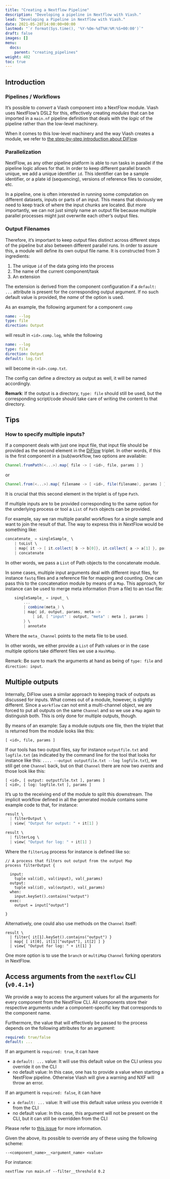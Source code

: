 ```yaml
---
title: "Creating a Nextflow Pipeline"
description: "Developing a pipeline in Nextflow with Viash."
lead: "Developing a Pipeline in Nextflow with Viash."
date: 2021-05-28T14:00:00+00:00
lastmod: "`r format(Sys.time(), '%Y-%Om-%dT%H:%M:%S+00:00')`"
draft: false
images: []
menu:
  docs:
    parent: "creating_pipelines"
weight: 402
toc: true
---
```



## Introduction

### Pipelines / Workflows

It's possible to _convert_ a Viash component into a NextFlow module.  Viash uses NextFlow's DSL2 for this, effectively creating _modules_ that can be imported in a `main.nf` pipeline definition that deals with the _logic_ of the pipeline rather than the low-level machinery.

When it comes to this low-level machinery and the way Viash creates a module, we refer to [the step-by-step introduction about DiFlow](https://www.data-intuitive.com/diflow).

### Parallelization

NextFlow, as any other pipeline platform is able to run tasks in parallel if the pipeline logic allows for that. In order to keep different parallel branch unique, we add a unique identifier `id`. This identifier can be a sample identifier, or a plate id (sequencing), versions of reference files to consider, etc.

In a pipeline, one is often interested in running some computation on different datasets, inputs or parts of an input. This means that obviously we need to keep track of where the input chunks are located. But more importantly, we can not just simply name an output file because multiple parallel processes might just overwrite each other's output files.

### Output Filenames

Therefore, it's important to keep output files distinct across different steps of the pipeline but also between different parallel runs. In order to assure this, a module will define its own output file name. It is constructed from 3 ingredients:

1. The unique `id` of the data going into the process
2. The name of the current component/task
3. An extension

The extension is derived from the component configuration if a `default: ...` attribute is present for the corresponding output argument. If no such default value is provided, the _name_ of the option is used.

As an example, the following argument for a component `comp`

```yaml
name: --log
type: file
direction: Output
```

will result in `<id>.comp.log`, while the following

```yaml
name: --log
type: file
direction: Output
default: log.txt
```

will become in `<id>.comp.txt`.

The config can define a directory as output as well, it will be named accordingly.

__Remark__: If the output is a directory, `type: file` should still be used, but the corresponding script/code should take care of writing the content to that directory.

## Tips

### How to specify multiple inputs?

If a component deals with just one input file, that input file should be provided as the second element in the [DiFlow](https://www.data-intuitive.com/diflow/) triplet. In other words, if this is the first component in a (sub)workflow, two options are available:

```groovy
Channel.fromPath(<...>).map{ file -> [ <id>, file, params ] }
```

or

```groovy
Channel.from(<...>).map{ filename -> [ <id>, file(filename), params ] }
```

It is crucial that this second element in the triplet is of type `Path`.

If multiple inputs are to be provided corresponding to the same option for the underlying process or tool a `List` of `Path` objects can be provided.

For example, say we ran multiple parallel workflows for a single sample and want to join the result of that.
The way to express this in NextFlow would be something like:

```groovy
concatenate_ = singleSample_ \
    | toList \
    | map{ it -> [ it.collect{ b -> b[0]}, it.collect{ a -> a[1] }, params ]} \
    | concatenate
```

In other words, we pass a `List` of Path objects to the concatenate module.

In some cases, multiple input arguments deal with different input files, for instance `fastq` files and a reference file for mapping and counting. One can pass this to the concatenation module by means of a `Map`. This approach, for instance can be used to merge meta information (from a file) to an `h5ad` file:

```groovy
    singleSample_ = input_ \
        ...
        | combine(meta_) \
        | map{ id, output, params, meta ->
            [ id, [ "input" : output, "meta" : meta ], params ]
        } \
        | annotate
```

Where the `meta_` `Channel` points to the meta file to be used.

In other words, we either provide a `List` of Path values or in the case multiple options take different files we use a `HashMap`.

Remark: Be sure to mark the arguments at hand as being of `type: file` and `direction: input`.

## Multiple outputs

Internally, DiFlow uses a similar approach to keeping track of outputs as discussed for inputs. What comes out of a module, however, is slightly different. Since a `workflow` can not emit a multi-channel object, we are forced to put all outputs on the same `Channel` and so we use a `Map` again to distinguish both. This is only done for multiple outputs, though.

By means of an example: Say a module outputs one file, then the triplet that is returned from the module looks like this:

```
[ <id>, file, params ]
```

If our tools has two output files, say for instance `outputfile.txt` and `logfile.txt` (as indicated by the command line for the tool that looks for instance like this: `.... --output outputfile.txt --log logfile.txt`), we still get one `Channel` back, but on that `Channel` there are now two _events_ and those look like this:

```
[ <id>, [ output: outputfile.txt ], params ]
[ <id>, [ log: logfile.txt ], params ]
```

It's up to the receiving end of the module to split this downstream. The implicit workflow defined in all the generated module contains some example code to that, for instance:

```groovy
result \
  | filterOutput \
  | view{ "Output for output: " + it[1] }

result \
  | filterLog \
  | view{ "Output for log: " + it[1] }
```

Where the `filterLog` process for instance is defined like so:

```
// A process that filters out output from the output Map
process filterOutput {

  input:
    tuple val(id), val(input), val(_params)
  output:
    tuple val(id), val(output), val(_params)
  when:
    input.keySet().contains("output")
  exec:
    output = input["output"]

}
```

Alternatively, one could also use methods on the `Channel` itself:

```
result \
  | filter{ it[1].keySet().contains("output") }
  | map{ [ it[0], it[1]["output"], it[2] ] }
  | view{ "Output for log: " + it[1] }
```

One more option is to use the `branch` or `multiMap` `Channel` forking operators in NextFlow.

## Access arguments from the `nextflow` CLI (`v0.4.1+`)

We provide a way to access the argument values for all the arguments for every component from the NextFlow CLI. All components store their respective arguments under a component-specific key that corresponds to the component name.

Furthermore, the value that will effectively be passed to the process depends on the following attributes for an argument:

```yaml
required: true/false
default: ...
```

If an argument is `required: true`, it can have

- a `default: ...` value: It will use this default value on the CLI unless you override it on the CLI
- no default value: In this case, one has to provide a value when starting a NextFlow pipeline. Otherwise Viash will give a warning and NXF will throw an error.

If an argument is `required: false`, it can have

- `a default: ...` value: It will use this default value unless you override it from the CLI
- no default value: In this case, this argument will not be present on the CLI, but it can still be overridden from the CLI

Please refer to [this issue](https://github.com/viash-io/viash/issues/46) for more information.

Given the above, its possible to override any of these using the following scheme:

```
--<component_name>__<argument_name> <value>
```

For instance:

```
nextflow run main.nf --filter__threshold 0.2
```
